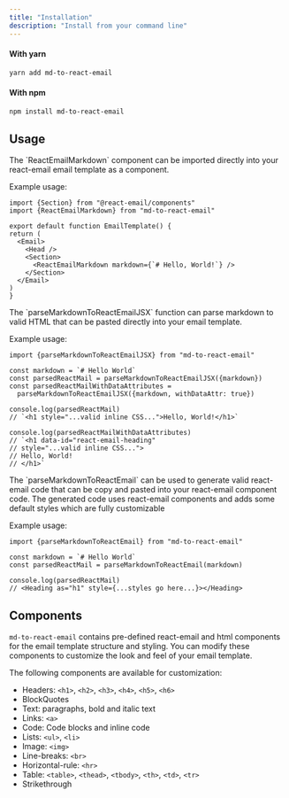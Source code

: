 ```yaml
---
title: "Installation"
description: "Install from your command line"
---
```


#### With yarn

```sh
yarn add md-to-react-email
```

#### With npm

```sh
npm install md-to-react-email
```

## Usage

<AccordionGroup>
<Accordion icon="code" title="Directly as React-email component" defaultOpen="true">
The `ReactEmailMarkdown` component can be imported directly into your react-email email template as a component.

Example usage:

```
import {Section} from "@react-email/components"
import {ReactEmailMarkdown} from "md-to-react-email"

export default function EmailTemplate() {
return (
  <Email>
    <Head />
    <Section>
      <ReactEmailMarkdown markdown={`# Hello, World!`} />
    </Section>
  </Email>
)
}
```

  </Accordion>
  <Accordion icon="square-code" title="Directly into email template">
  The `parseMarkdownToReactEmailJSX` function can parse markdown to valid HTML that can be pasted directly into your email template.

Example usage:

```
import {parseMarkdownToReactEmailJSX} from "md-to-react-email"

const markdown = `# Hello World`
const parsedReactMail = parseMarkdownToReactEmailJSX({markdown})
const parsedReactMailWithDataAttributes =
  parseMarkdownToReactEmailJSX({markdown, withDataAttr: true})

console.log(parsedReactMail)
// `<h1 style="...valid inline CSS...">Hello, World!</h1>`

console.log(parsedReactMailWithDataAttributes)
// `<h1 data-id="react-email-heading"
// style="...valid inline CSS...">
// Hello, World!
// </h1>`

```

  </Accordion>
  <Accordion icon="rectangle-terminal" title="For code generation (copy and paste)">
  The  `parseMarkdownToReactEmail` can be used to generate valid react-email code that can be copy and pasted into your react-email component code. The generated code uses react-email components and adds some default styles which are fully customizable

Example usage:

```
import {parseMarkdownToReactEmail} from "md-to-react-email"

const markdown = `# Hello World`
const parsedReactMail = parseMarkdownToReactEmail(markdown)

console.log(parsedReactMail)
// <Heading as="h1" style={...styles go here...}></Heading>

```

  </Accordion>
</AccordionGroup>

## Components

`md-to-react-email` contains pre-defined react-email and html components for the email template structure and styling. You can modify these components to customize the look and feel of your email template.

The following components are available for customization:

- Headers: `<h1>`, `<h2>`, `<h3>`, `<h4>`, `<h5>`, `<h6>`
- BlockQuotes
- Text: paragraphs, bold and italic text
- Links: `<a>`
- Code: Code blocks and inline code
- Lists: `<ul>`, `<li>`
- Image: `<img>`
- Line-breaks: `<br>`
- Horizontal-rule: `<hr>`
- Table: `<table>`, `<thead>`, `<tbody>`, `<th>`, `<td>`, `<tr>`
- Strikethrough
